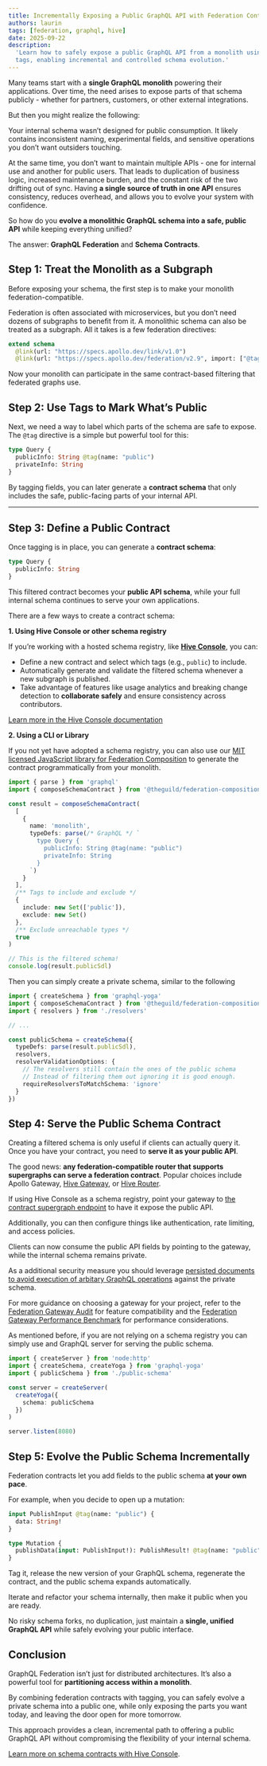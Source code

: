 ```yaml
---
title: Incrementally Exposing a Public GraphQL API with Federation Contracts
authors: laurin
tags: [federation, graphql, hive]
date: 2025-09-22
description:
  'Learn how to safely expose a public GraphQL API from a monolith using federation contracts and
  tags, enabling incremental and controlled schema evolution.'
---
```


Many teams start with a **single GraphQL monolith** powering their applications. Over time, the need
arises to expose parts of that schema publicly - whether for partners, customers, or other external
integrations.

But then you might realize the following:

Your internal schema wasn’t designed for public consumption. It likely contains inconsistent naming,
experimental fields, and sensitive operations you don’t want outsiders touching.

At the same time, you don’t want to maintain multiple APIs - one for internal use and another for
public users. That leads to duplication of business logic, increased maintenance burden, and the
constant risk of the two drifting out of sync. Having **a single source of truth in one API**
ensures consistency, reduces overhead, and allows you to evolve your system with confidence.

So how do you **evolve a monolithic GraphQL schema into a safe, public API** while keeping
everything unified?

The answer: **GraphQL Federation** and **Schema Contracts**.

## Step 1: Treat the Monolith as a Subgraph

Before exposing your schema, the first step is to make your monolith federation-compatible.

Federation is often associated with microservices, but you don’t need dozens of subgraphs to benefit
from it. A monolithic schema can also be treated as a subgraph. All it takes is a few federation
directives:

```graphql
extend schema
  @link(url: "https://specs.apollo.dev/link/v1.0")
  @link(url: "https://specs.apollo.dev/federation/v2.9", import: ["@tag"])
```

Now your monolith can participate in the same contract-based filtering that federated graphs use.

## Step 2: Use Tags to Mark What’s Public

Next, we need a way to label which parts of the schema are safe to expose. The `@tag` directive is a
simple but powerful tool for this:

```graphql
type Query {
  publicInfo: String @tag(name: "public")
  privateInfo: String
}
```

By tagging fields, you can later generate a **contract schema** that only includes the safe,
public-facing parts of your internal API.

---

## Step 3: Define a Public Contract

Once tagging is in place, you can generate a **contract schema**:

```graphql
type Query {
  publicInfo: String
}
```

This filtered contract becomes your **public API schema**, while your full internal schema continues
to serve your own applications.

There are a few ways to create a contract schema:

**1. Using Hive Console or other schema registry**

If you’re working with a hosted schema registry, like
[**Hive Console**](https://the-guild.dev/graphql/hive), you can:

- Define a new contract and select which tags (e.g., `public`) to include.
- Automatically generate and validate the filtered schema whenever a new subgraph is published.
- Take advantage of features like usage analytics and breaking change detection to **collaborate
  safely** and ensure consistency across contributors.

[Learn more in the Hive Console documentation](https://the-guild.dev/graphql/hive/docs/schema-registry/contracts)

**2. Using a CLI or Library**

If you not yet have adopted a schema registry, you can also use our
[MIT licensed JavaScript library for Federation Composition](https://github.com/graphql-hive/federation-composition)
to generate the contract programmatically from your monolith.

```ts
import { parse } from 'graphql'
import { composeSchemaContract } from '@theguild/federation-composition'

const result = composeSchemaContract(
  [
    {
      name: 'monolith',
      typeDefs: parse(/* GraphQL */ `
        type Query {
          publicInfo: String @tag(name: "public")
          privateInfo: String
        }
      `)
    }
  ],
  /** Tags to include and exclude */
  {
    include: new Set(['public']),
    exclude: new Set()
  },
  /** Exclude unreachable types */
  true
)

// This is the filtered schema!
console.log(result.publicSdl)
```

Then you can simply create a private schema, similar to the following

```ts
import { createSchema } from 'graphql-yoga'
import { composeSchemaContract } from '@theguild/federation-composition'
import { resolvers } from './resolvers'

// ...

const publicSchema = createSchema({
  typeDefs: parse(result.publicSdl),
  resolvers,
  resolverValidationOptions: {
    // The resolvers still contain the ones of the public schema
    // Instead of filtering them out ignoring it is good enough.
    requireResolversToMatchSchema: 'ignore'
  }
})
```

## Step 4: Serve the Public Schema Contract

Creating a filtered schema is only useful if clients can actually query it. Once you have your
contract, you need to **serve it as your public API**.

The good news: **any federation-compatible router that supports supergraphs can serve a federation
contract**. Popular choices include Apollo Gateway,
[Hive Gateway](https://the-guild.dev/graphql/hive/gateway), or
[Hive Router](https://github.com/graphql-hive/router).

If using Hive Console as a schema registry, point your gateway to
[the contract supergraph endpoint](https://the-guild.dev/graphql/hive/docs/schema-registry/contracts#access-contract-cdn-artifacts)
to have it expose the public API.

Additionally, you can then configure things like authentication, rate limiting, and access policies.

Clients can now consume the public API fields by pointing to the gateway, while the internal schema
remains private.

As a additional security measure you should leverage
[persisted documents to avoid execution of arbitary GraphQL operations](https://the-guild.dev/graphql/hive/docs/gateway/persisted-documents)
against the private schema.

For more guidance on choosing a gateway for your project, refer to the
[Federation Gateway Audit](https://the-guild.dev/graphql/hive/federation-gateway-audit) for feature
compatibility and the
[Federation Gateway Performance Benchmark](https://the-guild.dev/graphql/hive/federation-gateway-performance)
for performance considerations.

As mentioned before, if you are not relying on a schema registry you can simply use and GraphQL
server for serving the public schema.

```ts filename="Example GraphQL Yoga"
import { createServer } from 'node:http'
import { createSchema, createYoga } from 'graphql-yoga'
import { publicSchema } from './public-schema'

const server = createServer(
  createYoga({
    schema: publicSchema
  })
)

server.listen(8080)
```

## Step 5: Evolve the Public Schema Incrementally

Federation contracts let you add fields to the public schema **at your own pace**.

For example, when you decide to open up a mutation:

```graphql
input PublishInput @tag(name: "public") {
  data: String!
}

type Mutation {
  publishData(input: PublishInput!): PublishResult! @tag(name: "public")
}
```

Tag it, release the new version of your GraphQL schema, regenerate the contract, and the public
schema expands automatically.

Iterate and refactor your schema internally, then make it public when you are ready.

No risky schema forks, no duplication, just maintain a **single, unified GraphQL API** while safely
evolving your public interface.

## Conclusion

GraphQL Federation isn’t just for distributed architectures. It’s also a powerful tool for
**partitioning access within a monolith**.

By combining federation contracts with tagging, you can safely evolve a private schema into a public
one, while only exposing the parts you want today, and leaving the door open for more tomorrow.

This approach provides a clean, incremental path to offering a public GraphQL API without
compromising the flexibility of your internal schema.

[Learn more on schema contracts with Hive
Console](https://the-guild.dev/graphql/hive/docs/schema-registry/contracts).
